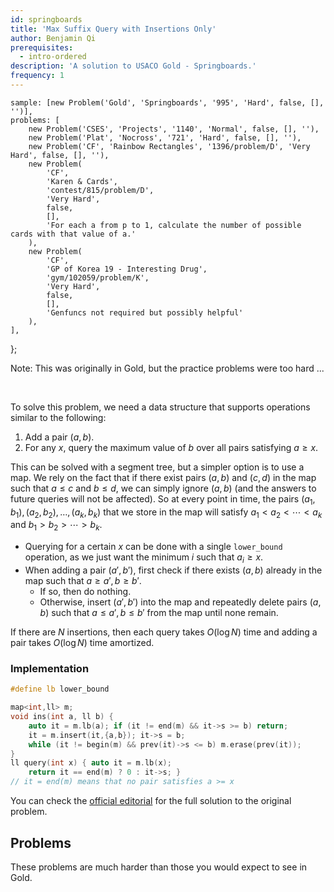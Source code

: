 ```yaml
---
id: springboards
title: 'Max Suffix Query with Insertions Only'
author: Benjamin Qi
prerequisites:
  - intro-ordered
description: 'A solution to USACO Gold - Springboards.'
frequency: 1
---
```




	sample: [new Problem('Gold', 'Springboards', '995', 'Hard', false, [], '')],
	problems: [
		new Problem('CSES', 'Projects', '1140', 'Normal', false, [], ''),
		new Problem('Plat', 'Nocross', '721', 'Hard', false, [], ''),
		new Problem('CF', 'Rainbow Rectangles', '1396/problem/D', 'Very Hard', false, [], ''),
		new Problem(
			'CF',
			'Karen & Cards',
			'contest/815/problem/D',
			'Very Hard',
			false,
			[],
			'For each a from p to 1, calculate the number of possible cards with that value of a.'
		),
		new Problem(
			'CF',
			'GP of Korea 19 - Interesting Drug',
			'gym/102059/problem/K',
			'Very Hard',
			false,
			[],
			'Genfuncs not required but possibly helpful'
		),
	],
};

Note: This was originally in Gold, but the practice problems were too hard ...

<FocusProblem problem={problems.sample[0]} />

<br />

To solve this problem, we need a data structure that supports operations similar to the following:

1. Add a pair $(a,b)$.
2. For any $x$, query the maximum value of $b$ over all pairs satisfying $a\ge x$.

This can be solved with a segment tree, but a simpler option is to use a map. We rely on the fact that if there exist pairs $(a,b)$ and $(c,d)$ in the map such that $a\le c$ and $b\le d$, we can simply ignore $(a,b)$ (and the answers to future queries will not be affected). So at every point in time, the pairs $(a_1,b_1),(a_2,b_2),\ldots,(a_k,b_k)$ that we store in the map will satisfy $a_1 < a_2 < \cdots < a_k$ and $b_1 > b_2 > \cdots > b_k$.

- Querying for a certain $x$ can be done with a single `lower_bound` operation, as we just want the minimum $i$ such that $a_i\ge x$.
- When adding a pair $(a',b')$, first check if there exists $(a,b)$ already in the map such that $a\ge a', b\ge b'$.
  - If so, then do nothing.
  - Otherwise, insert $(a',b')$ into the map and repeatedly delete pairs $(a,b)$ such that $a\le a', b\le b'$ from the map until none remain.

If there are $N$ insertions, then each query takes $O(\log N)$ time and adding a pair takes $O(\log N)$ time amortized.

### Implementation

<LanguageSection>

<CPPSection>

```cpp
#define lb lower_bound

map<int,ll> m;
void ins(int a, ll b) {
	auto it = m.lb(a); if (it != end(m) && it->s >= b) return;
	it = m.insert(it,{a,b}); it->s = b;
	while (it != begin(m) && prev(it)->s <= b) m.erase(prev(it));
}
ll query(int x) { auto it = m.lb(x);
	return it == end(m) ? 0 : it->s; }
// it = end(m) means that no pair satisfies a >= x
```

</CPPSection>

</LanguageSection>

You can check the [official editorial](http://www.usaco.org/current/data/sol_boards_gold_jan20.html) for the full solution to the original problem.

## Problems

<Warning>

These problems are much harder than those you would expect to see in Gold.

</Warning>

<Problems problems={problems.problems} />

